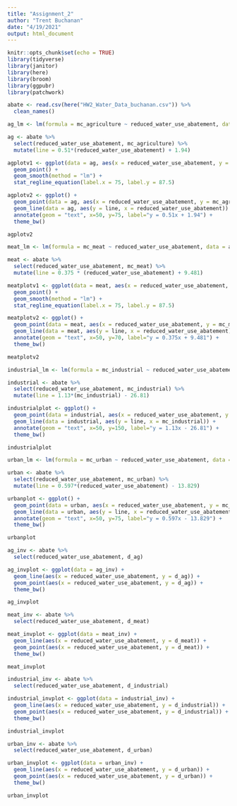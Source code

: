```yaml
---
title: "Assignment_2"
author: "Trent Buchanan"
date: "4/19/2021"
output: html_document
---
```


```r
knitr::opts_chunk$set(echo = TRUE)
library(tidyverse)
library(janitor)
library(here)
library(broom)
library(ggpubr)
library(patchwork)
```

```r
abate <- read.csv(here("HW2_Water_Data_buchanan.csv")) %>% 
  clean_names()
```

```r
ag_lm <- lm(formula = mc_agriculture ~ reduced_water_use_abatement, data = abate)

ag <- abate %>% 
  select(reduced_water_use_abatement, mc_agriculture) %>% 
  mutate(line = 0.51*(reduced_water_use_abatement) + 1.94)

agplotv1 <- ggplot(data = ag, aes(x = reduced_water_use_abatement, y = mc_agriculture)) +
  geom_point() + 
  geom_smooth(method = "lm") + 
  stat_regline_equation(label.x = 75, label.y = 87.5)

agplotv2 <- ggplot() +
  geom_point(data = ag, aes(x = reduced_water_use_abatement, y = mc_agriculture)) +
  geom_line(data = ag, aes(y = line, x = reduced_water_use_abatement)) +
  annotate(geom = "text", x=50, y=75, label="y = 0.51x + 1.94") +
  theme_bw() 

agplotv2
```

```r
meat_lm <- lm(formula = mc_meat ~ reduced_water_use_abatement, data = abate)

meat <- abate %>% 
  select(reduced_water_use_abatement, mc_meat) %>% 
  mutate(line = 0.375 * (reduced_water_use_abatement) + 9.481)

meatplotv1 <- ggplot(data = meat, aes(x = reduced_water_use_abatement, y = mc_meat)) +
  geom_point() + 
  geom_smooth(method = "lm") + 
  stat_regline_equation(label.x = 75, label.y = 87.5)

meatplotv2 <- ggplot() +
  geom_point(data = meat, aes(x = reduced_water_use_abatement, y = mc_meat)) +
  geom_line(data = meat, aes(y = line, x = reduced_water_use_abatement)) +
  annotate(geom = "text", x=50, y=70, label="y = 0.375x + 9.481") +
  theme_bw()

meatplotv2
```

```r
industrial_lm <- lm(formula = mc_industrial ~ reduced_water_use_abatement, data = abate)

industrial <- abate %>% 
  select(reduced_water_use_abatement, mc_industrial) %>% 
  mutate(line = 1.13*(mc_industrial) - 26.81)

industrialplot <- ggplot() +
  geom_point(data = industrial, aes(x = reduced_water_use_abatement, y = mc_industrial)) +
  geom_line(data = industrial, aes(y = line, x = mc_industrial)) +
  annotate(geom = "text", x=50, y=150, label="y = 1.13x - 26.81") +
  theme_bw()

industrialplot
```

```r
urban_lm <- lm(formula = mc_urban ~ reduced_water_use_abatement, data = abate)

urban <- abate %>% 
  select(reduced_water_use_abatement, mc_urban) %>% 
  mutate(line = 0.597*(reduced_water_use_abatement) - 13.829)

urbanplot <- ggplot() +
  geom_point(data = urban, aes(x = reduced_water_use_abatement, y = mc_urban)) +
  geom_line(data = urban, aes(y = line, x = reduced_water_use_abatement)) +
  annotate(geom = "text", x=50, y=75, label="y = 0.597x - 13.829") +
  theme_bw()

urbanplot
```

```r
ag_inv <- abate %>% 
  select(reduced_water_use_abatement, d_ag)

ag_invplot <- ggplot(data = ag_inv) +
  geom_line(aes(x = reduced_water_use_abatement, y = d_ag)) +
  geom_point(aes(x = reduced_water_use_abatement, y = d_ag)) +
  theme_bw()

ag_invplot
```

```r
meat_inv <- abate %>% 
  select(reduced_water_use_abatement, d_meat)

meat_invplot <- ggplot(data = meat_inv) +
  geom_line(aes(x = reduced_water_use_abatement, y = d_meat)) +
  geom_point(aes(x = reduced_water_use_abatement, y = d_meat)) +
  theme_bw()

meat_invplot
```

```r
industrial_inv <- abate %>% 
  select(reduced_water_use_abatement, d_industrial)

industrial_invplot <- ggplot(data = industrial_inv) +
  geom_line(aes(x = reduced_water_use_abatement, y = d_industrial)) +
  geom_point(aes(x = reduced_water_use_abatement, y = d_industrial)) +
  theme_bw()

industrial_invplot
```

```r
urban_inv <- abate %>% 
  select(reduced_water_use_abatement, d_urban)

urban_invplot <- ggplot(data = urban_inv) +
  geom_line(aes(x = reduced_water_use_abatement, y = d_urban)) +
  geom_point(aes(x = reduced_water_use_abatement, y = d_urban)) +
  theme_bw()

urban_invplot
```

